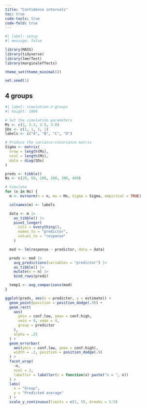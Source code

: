 ```yaml
---
title: "Confidence intervals"
toc: true
code-tools: true
code-fold: true
---
```


```r
#| label: setup
#| message: false

library(MASS)
library(tidyverse)
library(lmerTest)
library(marginaleffects)

theme_set(theme_minimal())

set.seed(1)
```
## 4 groups

```r
#| label: simulation-2-groups
#| height: 1000

# Set the simulation parameters
Ms <- c(3, 3.2, 3.5, 3.8)
SDs <- c(1, 1, 1, 1)
labels <- c("A", "B", "C", "D")

# Produce the variance-covariance matrix
Sigma <- matrix(
  nrow = length(Ms),
  ncol = length(Ms),
  data = diag(SDs)
)

preds <- tibble()
Ns <- c(20, 50, 100, 200, 300, 400)

# Simulate
for (n in Ns) {
  m <- mvrnorm(n = n, mu = Ms, Sigma = Sigma, empirical = TRUE)

  colnames(m) <- labels

  data <- m |>
    as_tibble() |>
    pivot_longer(
      cols = everything(),
      names_to = "predictor",
      values_to = "response"
    )

  mod <- lm(response ~ predictor, data = data)

  preds <- mod |>
    avg_predictions(variables = "predictor") |>
    as_tibble() |>
    mutate(n = n) |>
    bind_rows(preds)

  temp1 <- avg_comparisons(mod)
}

ggplot(preds, aes(x = predictor, y = estimate)) +
  geom_point(position = position_dodge(.9)) +
  geom_rect(
    aes(
      ymin = conf.low, ymax = conf.high,
      xmin = 0, xmax = 4,
      group = predictor
    ),
    alpha = .25
  ) +
  geom_errorbar(
    aes(ymin = conf.low, ymax = conf.high),
    width = .2, position = position_dodge(.9)
  ) +
  facet_wrap(
    ~n, 
    ncol = 2, 
    labeller = labeller(n = function(x) paste("n = ", x))
  ) +
  labs(
    x = "Group",
    y = "Predicted average"
  ) +
  scale_y_continuous(limits = c(1, 5), breaks = 1:5)
```
